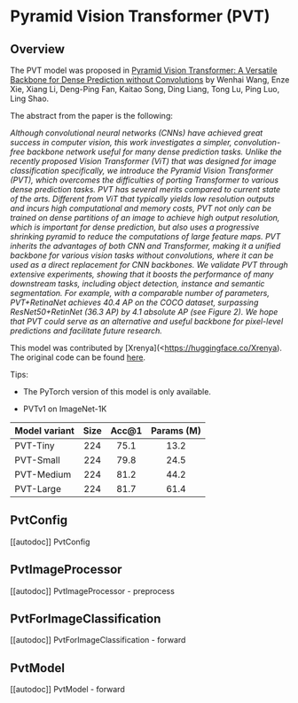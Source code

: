 <!--Copyright 2023 The HuggingFace Team. All rights reserved.

Licensed under the Apache License, Version 2.0 (the "License"); you may not use this file except in compliance with
the License. You may obtain a copy of the License at

http://www.apache.org/licenses/LICENSE-2.0

Unless required by applicable law or agreed to in writing, software distributed under the License is distributed on
an "AS IS" BASIS, WITHOUT WARRANTIES OR CONDITIONS OF ANY KIND, either express or implied. See the License for the
specific language governing permissions and limitations under the License.
-->

# Pyramid Vision Transformer (PVT)

## Overview

The PVT model was proposed in
[Pyramid Vision Transformer: A Versatile Backbone for Dense Prediction without Convolutions](https://arxiv.org/abs/2102.12122)
by Wenhai Wang, Enze Xie, Xiang Li, Deng-Ping Fan, Kaitao Song, Ding Liang, Tong Lu, Ping Luo, Ling Shao.

The abstract from the paper is the following:

*Although convolutional neural networks (CNNs) have achieved great success in computer vision, this work investigates a 
simpler, convolution-free backbone network useful for many dense prediction tasks. Unlike the recently proposed Vision 
Transformer (ViT) that was designed for image classification specifically, we introduce the Pyramid Vision Transformer 
(PVT), which overcomes the difficulties of porting Transformer to various dense prediction tasks. PVT has several 
merits compared to current state of the arts. Different from ViT that typically yields low resolution outputs and 
incurs high computational and memory costs, PVT not only can be trained on dense partitions of an image to achieve high 
output resolution, which is important for dense prediction, but also uses a progressive shrinking pyramid to reduce the 
computations of large feature maps. PVT inherits the advantages of both CNN and Transformer, making it a unified 
backbone for various vision tasks without convolutions, where it can be used as a direct replacement for CNN backbones. 
We validate PVT through extensive experiments, showing that it boosts the performance of many downstream tasks, including
object detection, instance and semantic segmentation. For example, with a comparable number of parameters, PVT+RetinaNet 
achieves 40.4 AP on the COCO dataset, surpassing ResNet50+RetinNet (36.3 AP) by 4.1 absolute AP (see Figure 2). We hope 
that PVT could serve as an alternative and useful backbone for pixel-level predictions and facilitate future research.*

This model was contributed by [Xrenya](<https://huggingface.co/Xrenya). The original code can be found [here](https://github.com/whai362/PVT).

Tips:

- The PyTorch version of this model is only available.

- PVTv1 on ImageNet-1K

| **Model variant**  |**Size** |**Acc@1**|**Params (M)**|
|--------------------|:-------:|:-------:|:------------:|
| PVT-Tiny           |    224  |   75.1  |     13.2     |
| PVT-Small          |    224  |   79.8  |     24.5     |
| PVT-Medium         |    224  |   81.2  |     44.2     |
| PVT-Large          |    224  |   81.7  |     61.4     |


## PvtConfig

[[autodoc]] PvtConfig

## PvtImageProcessor

[[autodoc]] PvtImageProcessor
    - preprocess

## PvtForImageClassification

[[autodoc]] PvtForImageClassification
    - forward

## PvtModel

[[autodoc]] PvtModel
    - forward
